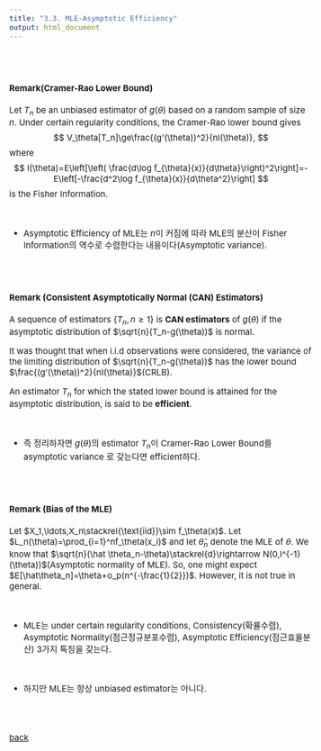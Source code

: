 ---
title: "3.3. MLE-Asymptotic Efficiency"
output: html_document
---

<style type="text/css">
  body, td {
    font-size: 15px;
  }
pre {
  font-size: 15px
}
</style>

<br>
<br>

#### Remark(Cramer-Rao Lower Bound)
Let $T_n$ be an unbiased estimator of $g(\theta)$ based on a random sample of size $n$. Under certain regularity conditions, the Cramer-Rao lower bound gives
$$
V_\theta[T_n]\ge\frac{(g'(\theta))^2}{nI(\theta)},
$$
where
$$
I(\theta)=E\left[\left( \frac{d\log f_{\theta}(x)}{d\theta}\right)^2\right]=-E\left[-\frac{d^2\log f_{\theta}(x)}{d\theta^2}\right]
$$
is the Fisher Information.

<br>

   * Asymptotic Efficiency of MLE는 $n$이 커짐에 따라 MLE의 분산이 Fisher Information의 역수로 수렴한다는 내용이다(Asymptotic variance).

<br>
<br>

#### Remark (Consistent Asymptotically Normal (CAN) Estimators)
A sequence  of estimators $\{T_n,n\ge1\}$ is **CAN estimators** of $g(\theta)$ if the asymptotic distribution of $\sqrt{n}(T_n-g(\theta))$ is normal.

It was thought that when i.i.d observations were considered, the variance of the limiting distribution of $\sqrt{n}(T_n-g(\theta))$ has the lower bound $\frac{(g'(\theta))^2}{nI(\theta)}$(CRLB). 

An estimator $T_n$ for which the stated lower bound is attained for the asymptotic distribution, is said to be **efficient**.

<br>

   * 즉 정리하자면 $g(\theta)$의 estimator $T_n$이 Cramer-Rao Lower Bound를 asymptotic variance 로 갖는다면 efficient하다.

<br>
<br>

#### Remark (Bias of the MLE)
Let $X_1,\ldots,X_n\stackrel{\text{iid}}\sim f_\theta(x)$. Let $L_n(\theta)=\prod_{i=1}^nf_\theta(x_i)$ and let $\hat\theta_n$ denote the MLE of $\theta$. We know that $\sqrt{n}(\hat \theta_n-\theta)\stackrel{d}\rightarrow N(0,I^{-1}(\theta))$(Asymptotic normality of MLE). So, one might expect $E[\hat\theta_n]=\theta+o_p(n^{-\frac{1}{2}})$. However, it is not true in general.


<br>

  * MLE는 under certain regularity conditions, Consistency(확률수렴), Asymptotic Normality(점근정규분포수렴), Asymptotic Efficiency(점근효율분산) 3가지 특징을 갖는다.

<br>

  * 하지만 MLE는 항상 unbiased estimator는 아니다.

<br>
<br>

[back](../decision.html)